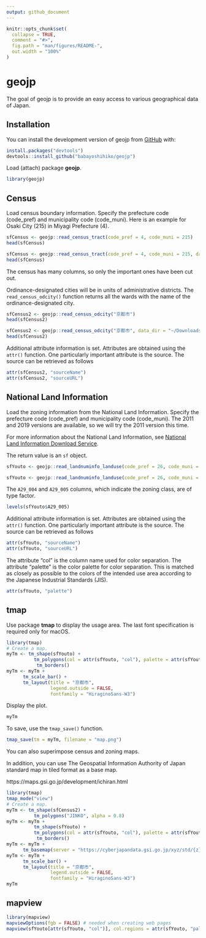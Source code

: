 ```yaml
---
output: github_document
---
```


<!-- README.md is generated from README.Rmd. Please edit that file -->

```r
knitr::opts_chunk$set(
  collapse = TRUE,
  comment = "#>",
  fig.path = "man/figures/README-",
  out.width = "100%"
)
```

# geojp

<!-- badges: start -->
<!-- badges: end -->

The goal of geojp is to provide an easy access to various geographical data of Japan.

## Installation

You can install the development version of geojp from [GitHub](https://github.com/) with:

```r
install.packages("devtools")
devtools::install_github("babayoshihiko/geojp")
```

Load (attach) package **geojp**.

```r
library(geojp)
```

## Census

Load census boundary information. Specify the prefecture code (code_pref) and municipality code (code_muni). Here is an example for Osaki City (215) in Miyagi Prefecture (4).

```r
sfCensus <- geojp::read_census_tract(code_pref = 4, code_muni = 215)
head(sfCensus)
```

```r
sfCensus <- geojp::read_census_tract(code_pref = 4, code_muni = 215, data_dir = "~/Download/data.noindex")
head(sfCensus)
```

The census has many columns, so only the important ones have been cut out.

Ordinance-designated cities will be in units of administrative districts. The `read_census_odcity()` function returns all the wards with the name of the ordinance-designated city.

```r
sfCensus2 <- geojp::read_census_odcity("京都市")
head(sfCensus2)
```

```r
sfCensus2 <- geojp::read_census_odcity("京都市", data_dir = "~/Downloads/data.noindex")
head(sfCensus2)
```

Additional attribute information is set. Attributes are obtained using the `attr()` function. One particularly important attribute is the source. The source can be retrieved as follows

```r
attr(sfCensus2, "sourceName")
attr(sfCensus2, "sourceURL")
```

## National Land Information

Load the zoning information from the National Land Information. Specify the prefecture code (code_pref) and municipality code (code_muni). The 2011 and 2019 versions are available, so we will try the 2011 version this time.

For more information about the National Land Information, see [National Land Information Download Service](https://nlftp.mlit.go.jp/ksj/index.html).

The return value is an `sf` object.

```r
sfYouto <- geojp::read_landnuminfo_landuse(code_pref = 26, code_muni = 100, year = 2011)
```

```r
sfYouto <- geojp::read_landnuminfo_landuse(code_pref = 26, code_muni = 100, year = 2011, data_dir = "~/Download/data.noindex")
```

The `A29_004` and `A29_005` columns, which indicate the zoning class, are of type factor.

```r
levels(sfYouto$A29_005)
```

Additional attribute information is set. Attributes are obtained using the `attr()` function. One particularly important attribute is the source. The source can be retrieved as follows

```r
attr(sfYouto, "sourceName")
attr(sfYouto, "sourceURL")
```

The attribute "col" is the column name used for color separation. The attribute "palette" is the color palette for color separation. This is matched as closely as possible to the colors of the intended use area according to the Japanese Industrial Standards (JIS).

```r
attr(sfYouto, "palette")
```

## tmap

Use package **tmap** to display the usage area. The last font specification is required only for macOS.

```r
library(tmap)
# Create a map.
myTm <- tm_shape(sfYouto) +
          tm_polygons(col = attr(sfYouto, "col"), palette = attr(sfYouto, "palette"), alpha = 0.8) + 
           tm_borders()
myTm <- myTm +
      tm_scale_bar() +
      tm_layout(title = "京都市",
                legend.outside = FALSE, 
                fontfamily = "HiraginoSans-W3")
```

Display the plot.

```r
myTm
```

To save, use the `tmap_save()` function.

```r
tmap_save(tm = myTm, filename = "map.png")
```

You can also superimpose census and zoning maps.

In addition, you can use The Geospatial Information Authority of Japan standard map in tiled format as a base map.

https://maps.gsi.go.jp/development/ichiran.html

```r
library(tmap)
tmap_mode("view")
# Create a map.
myTm <- tm_shape(sfCensus2) +
          tm_polygons("JINKO", alpha = 0.8) 
myTm <- myTm +
          tm_shape(sfYouto) +
          tm_polygons(col = attr(sfYouto, "col"), palette = attr(sfYouto, "palette"), alpha = 0.8) + 
           tm_borders()
myTm <- myTm +
      tm_basemap(server = "https://cyberjapandata.gsi.go.jp/xyz/std/{z}/{x}/{y}.png")
myTm <- myTm +
      tm_scale_bar() +
      tm_layout(title = "京都市",
                legend.outside = FALSE, 
                fontfamily = "HiraginoSans-W3")
myTm
```

## mapview

```r
library(mapview)
mapviewOptions(fgb = FALSE) # needed when creating web pages
mapview(sfYouto[attr(sfYouto, "col")], col.regions = attr(sfYouto, "palette"), fgb = FALSE)
```
